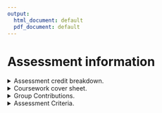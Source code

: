 ```yaml
---
output:
  html_document: default
  pdf_document: default
---
```

# Assessment information{-}

<details>
<summary>Assessment credit breakdown. </summary>

The Assessment of the course will be based around two Mathematical Interactions (MI's). 

A **Mathematical Interaction** (MI) is defined as the communication of mathematics to an audience.

Typically:

* MI1 is an Ri Masterclass, planned and delivered as a group.

* MI1 is an option from video, article or school placement, planned and delivered as an individual or pair.

Each of the two MI's will be summatively assessed in two parts:

A) The Live And Recorded Delivery 25% of the overall course mark

B)  The Written Evaluation 25% of the overall course mark

Overall this is how the marks for the course will be allocated:

<style type="text/css">
.tg  {border-collapse:collapse;border-spacing:0;}
.tg td{border-color:black;border-style:solid;border-width:1px;font-family:Arial, sans-serif;font-size:14px;
  overflow:hidden;padding:10px 5px;word-break:normal;}
.tg th{border-color:black;border-style:solid;border-width:1px;font-family:Arial, sans-serif;font-size:14px;
  font-weight:normal;overflow:hidden;padding:10px 5px;word-break:normal;}
.tg .tg-f7v4{background-color:#c0c0c0;border-color:#000000;text-align:left;vertical-align:top}
.tg .tg-mfjn{background-color:#333333;border-color:#000000;color:#ffffff;text-align:left;vertical-align:top}
.tg .tg-iks7{background-color:#ffffff;border-color:#000000;text-align:left;vertical-align:top}
</style>
<table class="tg" style="undefined;table-layout: fixed; width: 407px">
<colgroup>
<col style="width: 175.333333px">
<col style="width: 115.333333px">
<col style="width: 116.666666px">
</colgroup>
<thead>
  <tr>
    <th class="tg-mfjn"></th>
    <th class="tg-f7v4">Delivery</th>
    <th class="tg-f7v4">Evaluation report</th>
  </tr>
</thead>
<tbody>
  <tr>
    <td class="tg-f7v4">Mathematical Interaction 1</td>
    <td class="tg-iks7">25%</td>
    <td class="tg-iks7">25%</td>
  </tr>
  <tr>
    <td class="tg-f7v4">Mathematical Interaction 2</td>
    <td class="tg-iks7">25%</td>
    <td class="tg-iks7">25%</td>
  </tr>
</tbody>
</table>

The assessment criteria for each part can be found in Assessment submission topic file on moodle or in the list below.
</details>

<details>
<summary>Coursework cover sheet. </summary> 
**Set:** *When issued: 9.2.23 12:15*.

**Due:** *Deadline: 28.4.23 11:59pm*.

**Estimated time required:** The coursework should take no more than *30 hours* to complete.

**Submission:** *Submit to the moodle page as a PDF; Your candidate name and number be included*

**Conditions:** *The report is an individual submission*

**Value:** *This written assignment carries 50\% of the total marks for the course.This assignment will be marked out of 50 where 25 marks are available for each section detailed on the assessment criteria.*

**Length:** There is a word count of 2500 words, 1250 words for your evaluation of Mathematical Interaction 1 and 1250 word for your evaluation of Mathemametical Interaction 2.

**Support and advice:** *You can ask you mentor for advice up until the deadline day in the designated mentoring sessions.*

**Feedback:** You will receive your marks for the unit at the same time as your other modules. 

**Late submission of coursework:** If there are valid circumstances preventing you from meeting the deadline, your Director of Studies may grant you an extension to the specified submission date, if it is requested before the deadline. Forms to request an extension are available on SAMIS.

* If you submit a piece of work after the submission date, and no extension has been granted, the maximum mark possible will be the pass mark.
* If you submit work more than five working days after the submission date, you will normally receive a mark of 0 (zero), unless you have been granted an extension.

**Academic integrity statement:** Academic misconduct is defined by the University as “the use of unfair means in any examination or assessment procedure”. This includes (but is not limited to) cheating, collusion, plagiarism, fabrication, or falsification. The University’s Quality Assurance Code of Practice, [QA53 Examination and Assessment Offences](https://www.bath.ac.uk/publications/qa53-examination-and-assessment-offences/), sets out the consequences of committing an offence and the penalties that might be applied.

**Contact details:**

*Tamsin Smith*<br>\newline
Room: *6W1.28* <br>\newline
E-mail: *t.l.smith@bath.ac.uk*

</details>

<details>
<summary>Group Contributions. </summary>

*Group Contribution Rating (GCR)*

Group members must agree on one another’s relative contribution to their coursework. We will assume that groups agree to an even allocation of marks across the group unless a Group Contribution Form (GCF) is submitted to the unit convener.

*The Group Contribution Form (GCF)*

The GCF is available on the Moodle page and records how well individual members have contributed to the coursework throughout the coursework period. The final GCF is a one-page document with every group member’s name, signature and agreed assessment of their percentage contribution to the coursework over the whole coursework period. In the case that recorded percentage contributions are exceptionally high or low, the GCF document should include a brief paragraph of explanation. (An example can be found Assessment submission topic file) The signed GCF must be submitted to the unit convener after the live delivery. If no agreement can be reached on the contributions of individual members, the group can hand in more than one GCF, but members will be required to produce evidence in a hearing with the unit convener to support their argument. In such an eventuality, the Director of Teaching may also be involved. The GCF will directly inform the allocation of marks to each individual group member.



</details>

<details>
<summary>Assessment Criteria. </summary>

**Live and recorded delivery descriptors.**


*Grid A* will be used to mark the content of each Mathematical Interaction (which could be one of the below items):

* COMPULSORY - Masterclasses: Live delivery - in groups
$~$
* OPTION - Written article
suitable for Chalkdust, published on Medium - individual work
* OPTION - Video
published on YouTube, e.g. similar in style to Numberphile, StandupMaths, 3Blue1Brown. Maximum 2 in group.
* OPTION - School placement
to be arranged in local school (limited availability)


**Written Evaluation descriptors**

*Grid B* will be used to mark the written evaluation of each Mathematical Interaction.

<style type="text/css">
.tg  {border-collapse:collapse;border-spacing:0;}
.tg td{border-color:black;border-style:solid;border-width:1px;font-family:Arial, sans-serif;font-size:14px;
  overflow:hidden;padding:10px 5px;word-break:normal;}
.tg th{border-color:black;border-style:solid;border-width:1px;font-family:Arial, sans-serif;font-size:14px;
  font-weight:normal;overflow:hidden;padding:10px 5px;word-break:normal;}
.tg .tg-abx8{background-color:#c0c0c0;font-weight:bold;text-align:left;vertical-align:top}
.tg .tg-ycr8{background-color:#ffffff;text-align:left;vertical-align:top}
.tg .tg-f7v4{background-color:#c0c0c0;border-color:#000000;text-align:left;vertical-align:top}
.tg .tg-0lax{text-align:left;vertical-align:top}
.tg .tg-rv8b{background-color:#c0c0c0;border-color:#000000;color:#ffffff;font-weight:bold;text-align:left;vertical-align:top}
.tg .tg-cscf{background-color:#c0c0c0;border-color:#000000;font-weight:bold;text-align:left;vertical-align:top}
.tg .tg-iks7{background-color:#ffffff;border-color:#000000;text-align:left;vertical-align:top}
.tg .tg-y6fn{background-color:#c0c0c0;text-align:left;vertical-align:top}
</style>
<table class="tg" style="undefined;table-layout: fixed; width: 704px">
<colgroup>
<col style="width: 83.333333px">
<col style="width: 124.333333px">
<col style="width: 123.666666px">
<col style="width: 124.333333px">
<col style="width: 124.333333px">
<col style="width: 124.333333px">
</colgroup>
<thead>
  <tr>
    <th class="tg-0lax" colspan="6">GRID A</th>
  </tr>
</thead>
<tbody>
  <tr>
    <td class="tg-rv8b"><span style="font-weight:700;font-style:normal;text-decoration:none;color:#000">Mark</span></td>
    <td class="tg-cscf"><span style="font-weight:700;font-style:normal;text-decoration:none;color:#000">Mathematical Content</span><br><span style="font-weight:700;font-style:normal;text-decoration:none;color:#000">(e.g. equations, derivations, proofs and correctness/appropriateness of these)</span></td>
    <td class="tg-cscf"><span style="font-weight:700;font-style:normal;text-decoration:none;color:#000">Communication with media and demonstration</span><br><span style="font-weight:700;font-style:normal;text-decoration:none;color:#000">(e.g. slides, physical props, board use, graphics/animation, handouts etc)</span></td>
    <td class="tg-abx8"><span style="font-weight:700;font-style:normal;text-decoration:none;color:#000">Style and Delivery(e.g technique, audience handling, confidence, clarity, surprise, humour, variety, tone)</span></td>
    <td class="tg-abx8"><span style="font-weight:700;font-style:normal;text-decoration:none;color:#000">Structure and pacing</span><br><span style="font-weight:700;font-style:normal;text-decoration:none;color:#000">(e.g sections, pace, flow, narrative, coherence)</span></td>
    <td class="tg-abx8"><span style="font-weight:700;font-style:normal;text-decoration:none;color:#000">Appropriateness for Audience</span></td>
  </tr>
  <tr>
    <td class="tg-f7v4"><span style="font-weight:400;font-style:normal;text-decoration:none;color:#000">5</span></td>
    <td class="tg-iks7"><span style="font-weight:400;font-style:normal;text-decoration:none;color:#000">Detailed and consistent understanding of the content.</span><br><span style="font-weight:400;font-style:normal;text-decoration:none;color:#000">Fully correct and appropriate mathematics.</span><br><span style="font-weight:400;font-style:normal;text-decoration:none;color:#000">Awareness of wider context demonstrated.</span></td>
    <td class="tg-iks7"><span style="font-weight:400;font-style:normal;text-decoration:none;color:#000">Fully developed use of media.</span><br><span style="font-weight:400;font-style:normal;text-decoration:none;color:#000">Successful, creative, or original demonstrations.</span></td>
    <td class="tg-ycr8"><span style="font-weight:400;font-style:normal;text-decoration:none;color:#000">Well developed general style and delivery</span><br><span style="font-weight:400;font-style:normal;text-decoration:none;color:#000">Delivery is clear, and engages well with the audience, using a range of successful techniques.</span></td>
    <td class="tg-ycr8"><span style="font-weight:400;font-style:normal;text-decoration:none;color:#000">Fully appropriate structure and pace.</span><br><span style="font-weight:400;font-style:normal;text-decoration:none;color:#000">Well chosen quantity and ordering of material gives a complete narrative.</span></td>
    <td class="tg-ycr8"><span style="font-weight:400;font-style:normal;text-decoration:none;color:#000">Fully developed understanding of the intended audience and their prior knowledge.</span><br><span style="font-weight:400;font-style:normal;text-decoration:none;color:#000">Progression of the material, from an appropriate entry level, is successfully managed and enhances audience interest/experience.</span></td>
  </tr>
  <tr>
    <td class="tg-f7v4"><span style="font-weight:400;font-style:normal;text-decoration:none;color:#000">4</span></td>
    <td class="tg-iks7"><span style="font-weight:400;font-style:normal;text-decoration:none;color:#000">Detailed understanding of the content.</span><br><span style="font-weight:400;font-style:normal;text-decoration:none;color:#000">Mostly correct and appropriate mathematics.</span></td>
    <td class="tg-iks7"><span style="font-weight:400;font-style:normal;text-decoration:none;color:#000">Mostly developed use of media.</span><br><span style="font-weight:400;font-style:normal;text-decoration:none;color:#000">Mostly successful, creative, or original demonstrations.</span></td>
    <td class="tg-ycr8"><span style="font-weight:400;font-style:normal;text-decoration:none;color:#000">General style and delivery is well developed in places</span><br><span style="font-weight:400;font-style:normal;text-decoration:none;color:#000">Delivery engages well with the audience, using some successful techniques</span></td>
    <td class="tg-ycr8"><span style="font-weight:400;font-style:normal;text-decoration:none;color:#000">Appropriate structure and pace.</span><br><span style="font-weight:400;font-style:normal;text-decoration:none;color:#000">Quantity and order of material fits structure and aids narrative.</span></td>
    <td class="tg-ycr8"><span style="font-weight:400;font-style:normal;text-decoration:none;color:#000">Mostly developed understanding of the intended audience and their prior knowledge.</span><br><span style="font-weight:400;font-style:normal;text-decoration:none;color:#000">Progression of the material achieved, from an appropriate entry level.</span></td>
  </tr>
  <tr>
    <td class="tg-y6fn"><span style="font-weight:400;font-style:normal;text-decoration:none;color:#000">3</span></td>
    <td class="tg-ycr8"><span style="font-weight:400;font-style:normal;text-decoration:none;color:#000">Some misunderstanding of the content is apparent.</span><br><span style="font-weight:400;font-style:normal;text-decoration:none;color:#000">Some mathematical inaccuracies or omissions.</span></td>
    <td class="tg-ycr8"><span style="font-weight:400;font-style:normal;text-decoration:none;color:#000">Some media used inappropriately, otherwise resources and media are adequate</span><br><span style="font-weight:400;font-style:normal;text-decoration:none;color:#000">Some successful demonstrations.</span></td>
    <td class="tg-ycr8"><span style="font-weight:400;font-style:normal;text-decoration:none;color:#000">Some good style and delivery.</span><br><span style="font-weight:400;font-style:normal;text-decoration:none;color:#000">Occasional problems with clarity or audience engagement.</span><br></td>
    <td class="tg-ycr8"><span style="font-weight:400;font-style:normal;text-decoration:none;color:#000">Some evidence of structure and some sections well paced.</span><br><span style="font-weight:400;font-style:normal;text-decoration:none;color:#000">Some problems with quantity or ordering of material which affect the narrative.</span></td>
    <td class="tg-ycr8"><span style="font-weight:400;font-style:normal;text-decoration:none;color:#000">Some understanding of the intended audience and their prior knowledge.</span><br><span style="font-weight:400;font-style:normal;text-decoration:none;color:#000">Some progression of material is successfully managed.</span><br><span style="font-weight:400;font-style:normal;text-decoration:none;color:#000">Some material occasionally inappropriate for the audience </span></td>
  </tr>
  <tr>
    <td class="tg-y6fn"><span style="font-weight:400;font-style:normal;text-decoration:none;color:#000">2</span></td>
    <td class="tg-ycr8"><span style="font-weight:400;font-style:normal;text-decoration:none;color:#000">Significant misunderstanding of the content is apparent.</span><br><span style="font-weight:400;font-style:normal;text-decoration:none;color:#000">Significant mathematical inaccuracies or omissions</span></td>
    <td class="tg-ycr8"><span style="font-weight:400;font-style:normal;text-decoration:none;color:#000">Significant problems with use of media, even if some are used well.</span><br><span style="font-weight:400;font-style:normal;text-decoration:none;color:#000">Significant problems with demonstrations</span></td>
    <td class="tg-ycr8"><span style="font-weight:400;font-style:normal;text-decoration:none;color:#000">Significant problems with style or delivery, with negative consequences for audience engagement (observed or likely)</span><br></td>
    <td class="tg-ycr8"><span style="font-weight:400;font-style:normal;text-decoration:none;color:#000">Minimal structure apparent or significant problems with pacing.</span><br><span style="font-weight:400;font-style:normal;text-decoration:none;color:#000">Significant problems with quantity or ordering of material which affect the narrative.</span></td>
    <td class="tg-ycr8"><span style="font-weight:400;font-style:normal;text-decoration:none;color:#000">Minimal understanding of the audience and their prior knowledge.</span><br><span style="font-weight:400;font-style:normal;text-decoration:none;color:#000">Significant problems with level of material and progression.</span></td>
  </tr>
  <tr>
    <td class="tg-y6fn"><span style="font-weight:400;font-style:normal;text-decoration:none;color:#000">1</span></td>
    <td class="tg-ycr8"><span style="font-weight:400;font-style:normal;text-decoration:none;color:#000">Very limited understanding of content </span><br><span style="font-weight:400;font-style:normal;text-decoration:none;color:#000">Minimal mathematical content</span></td>
    <td class="tg-ycr8"><span style="font-weight:400;font-style:normal;text-decoration:none;color:#000">Very limited use of media.</span><br><span style="font-weight:400;font-style:normal;text-decoration:none;color:#000">Very limited demonstrations.</span></td>
    <td class="tg-ycr8"><span style="font-weight:400;font-style:normal;text-decoration:none;color:#000">Very limited style and delivery throughout, resulting in continued audience disengagement (observed or likely)</span></td>
    <td class="tg-ycr8"><span style="font-weight:400;font-style:normal;text-decoration:none;color:#000">Very limited or no structure</span><br><span style="font-weight:400;font-style:normal;text-decoration:none;color:#000">Very limited pacing.</span><br><span style="font-weight:400;font-style:normal;text-decoration:none;color:#000">No overarching narrative.</span></td>
    <td class="tg-ycr8"><span style="font-weight:400;font-style:normal;text-decoration:none;color:#000">Very limited  understanding of the audience.</span><br><span style="font-weight:400;font-style:normal;text-decoration:none;color:#000">Inappropriate level and progression of material</span></td>
  </tr>
  <tr>
    <td class="tg-y6fn"><span style="font-weight:400;font-style:normal;text-decoration:none;color:#000">0</span></td>
    <td class="tg-ycr8"><span style="font-weight:400;font-style:normal;text-decoration:none;color:#000">No mathematical content</span></td>
    <td class="tg-ycr8"><span style="font-weight:400;font-style:normal;text-decoration:none;color:#000">No use of media or demonstrations</span></td>
    <td class="tg-ycr8"><span style="font-weight:400;font-style:normal;text-decoration:none;color:#000">No presentation or work submitted </span></td>
    <td class="tg-ycr8"><span style="font-weight:400;font-style:normal;text-decoration:none;color:#000">No presentation or work submitted </span></td>
    <td class="tg-ycr8"><span style="font-weight:400;font-style:normal;text-decoration:none;color:#000">No indication or awareness of the intended audience or their level.</span></td>
  </tr>
</tbody>
</table>
$~$
<style type="text/css">
.tg  {border-collapse:collapse;border-spacing:0;}
.tg td{border-color:black;border-style:solid;border-width:1px;font-family:Arial, sans-serif;font-size:14px;
  overflow:hidden;padding:10px 5px;word-break:normal;}
.tg th{border-color:black;border-style:solid;border-width:1px;font-family:Arial, sans-serif;font-size:14px;
  font-weight:normal;overflow:hidden;padding:10px 5px;word-break:normal;}
.tg .tg-abx8{background-color:#c0c0c0;font-weight:bold;text-align:left;vertical-align:top}
.tg .tg-llyw{background-color:#c0c0c0;border-color:inherit;text-align:left;vertical-align:top}
.tg .tg-f7v4{background-color:#c0c0c0;border-color:#000000;text-align:left;vertical-align:top}
.tg .tg-0pky{border-color:inherit;text-align:left;vertical-align:top}
.tg .tg-rv8b{background-color:#c0c0c0;border-color:#000000;color:#ffffff;font-weight:bold;text-align:left;vertical-align:top}
.tg .tg-cscf{background-color:#c0c0c0;border-color:#000000;font-weight:bold;text-align:left;vertical-align:top}
.tg .tg-6e8n{background-color:#c0c0c0;border-color:inherit;font-weight:bold;text-align:left;vertical-align:top}
.tg .tg-iks7{background-color:#ffffff;border-color:#000000;text-align:left;vertical-align:top}
.tg .tg-c6of{background-color:#ffffff;border-color:inherit;text-align:left;vertical-align:top}
.tg .tg-0lax{text-align:left;vertical-align:top}
</style>
<table class="tg" style="undefined;table-layout: fixed; width: 704px">
<colgroup>
<col style="width: 83.333333px">
<col style="width: 123.666666px">
<col style="width: 124.333333px">
<col style="width: 124.333333px">
<col style="width: 124.333333px">
<col style="width: 124.333333px">
</colgroup>
<thead>
  <tr>
    <th class="tg-0pky" colspan="6">GRID B</th>
  </tr>
</thead>
<tbody>
  <tr>
    <td class="tg-rv8b"><span style="font-weight:700;font-style:normal;text-decoration:none;color:#000">Mark</span></td>
    <td class="tg-cscf"><span style="font-weight:700;font-style:normal;text-decoration:none;color:#000;background-color:transparent">Aims, Objectives and Intentions</span></td>
    <td class="tg-6e8n"><span style="font-weight:700;font-style:normal;text-decoration:none;color:#000;background-color:transparent">Collection and analysis of Feedback</span></td>
    <td class="tg-6e8n"><span style="font-weight:700;font-style:normal;text-decoration:none;color:#000;background-color:transparent">Positive reflections </span></td>
    <td class="tg-6e8n"><span style="font-weight:700;font-style:normal;text-decoration:none;color:#000;background-color:transparent">Potential Improvements</span></td>
    <td class="tg-abx8"><span style="font-weight:700;font-style:normal;text-decoration:none;color:#000">Overall quality of written communication</span></td>
  </tr>
  <tr>
    <td class="tg-f7v4"><span style="font-weight:400;font-style:normal;text-decoration:none;color:#000">5</span></td>
    <td class="tg-iks7"><span style="font-weight:400;font-style:normal;text-decoration:none;color:#000;background-color:transparent">Fully appropriate aims and objectives that are clear, attainable, and appropriate.</span><br><span style="font-weight:400;font-style:normal;text-decoration:none;color:#000;background-color:transparent">Fully developed discussion of intentions with reasons, and the specific actions to accomplish them.</span></td>
    <td class="tg-c6of"><span style="font-weight:400;font-style:normal;text-decoration:none;color:#000;background-color:transparent">Fully developed plan for collecting appropriate feedback from the audience.</span><br><span style="font-weight:400;font-style:normal;text-decoration:none;color:#000;background-color:transparent">Detailed analysis of the quantity and quality of feedback received using meaningful summary techniques.</span></td>
    <td class="tg-c6of"><span style="font-weight:400;font-style:normal;text-decoration:none;color:#000;background-color:transparent">Fully developed discussion of what went well, and why.</span><br><br><span style="font-weight:400;font-style:normal;text-decoration:none;color:#000;background-color:transparent">Clear and detailed reflection on success of meeting the overall aims and objectives.</span><br><br><span style="font-weight:400;font-style:normal;text-decoration:none;color:#000;background-color:transparent">Characterised by mature reflective judgement on the impact of the work.</span></td>
    <td class="tg-c6of"><span style="font-weight:400;font-style:normal;text-decoration:none;color:#000;background-color:transparent">Fully developed  discussion of what did not work well, and how things could be improved.</span><br><span style="font-weight:400;font-style:normal;text-decoration:none;color:#000;background-color:transparent">Clear reflection on failure of meeting the overall aims and objectives.</span><br><br><span style="font-weight:400;font-style:normal;text-decoration:none;color:#000;background-color:transparent">Characterised by mature reflective judgement on the impact of the work.</span></td>
    <td class="tg-0lax"><span style="font-weight:400;font-style:normal;text-decoration:none;color:#000;background-color:transparent">Ideas expressed clearly, concisely, and with excellent structure. </span></td>
  </tr>
  <tr>
    <td class="tg-f7v4"><span style="font-weight:400;font-style:normal;text-decoration:none;color:#000">4</span></td>
    <td class="tg-iks7"><span style="font-weight:400;font-style:normal;text-decoration:none;color:#000;background-color:transparent">Appropriate aims and objectives that are mostly clear, attainable, and appropriate.</span><br><span style="font-weight:400;font-style:normal;text-decoration:none;color:#000;background-color:transparent">Appropriate discussion of intentions.</span></td>
    <td class="tg-c6of"><span style="font-weight:400;font-style:normal;text-decoration:none;color:#000;background-color:transparent">Developed methods of feedback collection feedback from the audience.</span><br><span style="font-weight:400;font-style:normal;text-decoration:none;color:#000;background-color:transparent">Analysis of the quantity or quality of feedback received using meaningful summary techniques.</span></td>
    <td class="tg-c6of"><span style="font-weight:400;font-style:normal;text-decoration:none;color:#000;background-color:transparent">Developed discussion of what went well, and why.</span><br><span style="font-weight:400;font-style:normal;text-decoration:none;color:#000;background-color:transparent">Clear reflection on success of meeting the overall aims and objectives.</span></td>
    <td class="tg-c6of"><span style="font-weight:400;font-style:normal;text-decoration:none;color:#000;background-color:transparent">Developed discussion of what did not work well</span><br><span style="font-weight:400;font-style:normal;text-decoration:none;color:#000;background-color:transparent">Clear reflection on failures of meeting the overall aims and objectives.</span></td>
    <td class="tg-0lax"><span style="font-weight:400;font-style:normal;text-decoration:none;color:#000;background-color:transparent">Ideas are generally expressed well, and with appropriate structure.</span></td>
  </tr>
  <tr>
    <td class="tg-llyw"><span style="font-weight:400;font-style:normal;text-decoration:none;color:#000">3</span></td>
    <td class="tg-c6of"><span style="font-weight:400;font-style:normal;text-decoration:none;color:#000;background-color:transparent">Fairly clear aims and objectives some of which are clear, attainable, and appropriate.</span><br><span style="font-weight:400;font-style:normal;text-decoration:none;color:#000;background-color:transparent">Partial discussion of intentions/reasons.</span></td>
    <td class="tg-c6of"><span style="font-weight:400;font-style:normal;text-decoration:none;color:#000;background-color:transparent">Some evidence of feedback collected, but of varying quality and usefulness.</span><br><span style="font-weight:400;font-style:normal;text-decoration:none;color:#000;background-color:transparent">Some discussion/analysis, possibly presented inefficiently.</span></td>
    <td class="tg-c6of"><span style="font-weight:400;font-style:normal;text-decoration:none;color:#000;background-color:transparent">Some awareness of what went well and only partial discussion of the reasons for this.</span></td>
    <td class="tg-c6of"><span style="font-weight:400;font-style:normal;text-decoration:none;color:#000;background-color:transparent">Some awareness of what did not work well and only partial discussion of the reasons for this.</span></td>
    <td class="tg-0lax"><span style="font-weight:400;font-style:normal;text-decoration:none;color:#000;background-color:transparent">Ideas are generally expressed fairly clearly, with reasonably appropriate structure.</span></td>
  </tr>
  <tr>
    <td class="tg-llyw"><span style="font-weight:400;font-style:normal;text-decoration:none;color:#000">2</span></td>
    <td class="tg-c6of"><span style="font-weight:400;font-style:normal;text-decoration:none;color:#000;background-color:transparent">Mostly unhelpful aims and objectives, which are not clear, obtainable or appropriate.</span><br><span style="font-weight:400;font-style:normal;text-decoration:none;color:#000;background-color:transparent">Minimal discussion of intentions/reasons.</span></td>
    <td class="tg-c6of"><span style="font-weight:400;font-style:normal;text-decoration:none;color:#000;background-color:transparent">Minimal planning for feedback leading to little discussion or analysis.</span></td>
    <td class="tg-c6of"><span style="font-weight:400;font-style:normal;text-decoration:none;color:#000;background-color:transparent">Minimal awareness of what went well </span><br><span style="font-weight:400;font-style:normal;text-decoration:none;color:#000;background-color:transparent">Obvious success points missed or not discussed.</span></td>
    <td class="tg-c6of"><span style="font-weight:400;font-style:normal;text-decoration:none;color:#000;background-color:transparent">Minimal awareness of what went did not work  well </span><br><span style="font-weight:400;font-style:normal;text-decoration:none;color:#000;background-color:transparent">Obvious failure points missed or not discussed</span></td>
    <td class="tg-0lax"><span style="font-weight:400;font-style:normal;text-decoration:none;color:#000;background-color:transparent">Ideas are rarely expressed coherently.</span><br><span style="font-weight:400;font-style:normal;text-decoration:none;color:#000;background-color:transparent">Structure is less appropriate.</span></td>
  </tr>
  <tr>
    <td class="tg-llyw"><span style="font-weight:400;font-style:normal;text-decoration:none;color:#000">1</span></td>
    <td class="tg-c6of"><span style="font-weight:400;font-style:normal;text-decoration:none;color:#000;background-color:transparent">Aims or objectives are unhelpful or vague, and few or none are clear or obtainable.</span><br><span style="font-weight:400;font-style:normal;text-decoration:none;color:#000;background-color:transparent">Very limited discussion of intentions/reasons.</span></td>
    <td class="tg-c6of"><span style="font-weight:400;font-style:normal;text-decoration:none;color:#000;background-color:transparent">Very limited  planning for feedback collection and little or no discussion or analysis.</span></td>
    <td class="tg-c6of"><span style="font-weight:400;font-style:normal;text-decoration:none;color:#000;background-color:transparent">Very limited awareness/reflection on any success.</span></td>
    <td class="tg-c6of"><span style="font-weight:400;font-style:normal;text-decoration:none;color:#000;background-color:transparent">Very limited awareness/reflection on any failure.</span></td>
    <td class="tg-0lax"><span style="font-weight:400;font-style:normal;text-decoration:none;color:#000;background-color:transparent">Ideas are expressed incoherently.  Limited structureD</span></td>
  </tr>
  <tr>
    <td class="tg-llyw"><span style="font-weight:400;font-style:normal;text-decoration:none;color:#000">0</span></td>
    <td class="tg-c6of"><span style="font-weight:400;font-style:normal;text-decoration:none;color:#000;background-color:transparent">No aims or objectives set</span></td>
    <td class="tg-c6of"><span style="font-weight:400;font-style:normal;text-decoration:none;color:#000;background-color:transparent">No attempt at feedback collection, discussion, or analysis.</span></td>
    <td class="tg-c6of"><span style="font-weight:400;font-style:normal;text-decoration:none;color:#000;background-color:transparent">No awareness of positive  aspects of work.</span></td>
    <td class="tg-c6of"><span style="font-weight:400;font-style:normal;text-decoration:none;color:#000;background-color:transparent">No awareness of negative  aspects of work..</span></td>
    <td class="tg-0lax"><span style="font-weight:400;font-style:normal;text-decoration:none;color:#000;background-color:transparent">No written work submitted.</span></td>
  </tr>
</tbody>
</table>

</details>


